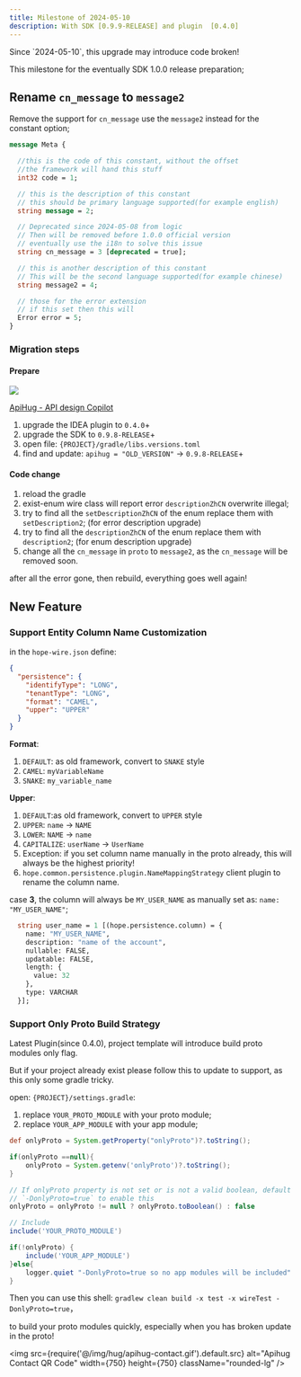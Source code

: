 ```yaml
---
title: Milestone of 2024-05-10
description: With SDK [0.9.9-RELEASE] and plugin  [0.4.0]
---
```



<TipBad>
  Since `2024-05-10`, this upgrade may introduce code broken!  
</TipBad>

This milestone for the eventually SDK 1.0.0 release preparation;

## Rename  `cn_message` to `message2`

Remove the support for  `cn_message` use the `message2` instead for the constant option;

```protobuf
message Meta {

  //this is the code of this constant, without the offset
  //the framework will hand this stuff
  int32 code = 1;

  // this is the description of this constant
  // this should be primary language supported(for example english)
  string message = 2;

  // Deprecated since 2024-05-08 from logic
  // Then will be removed before 1.0.0 official version
  // eventually use the i18n to solve this issue
  string cn_message = 3 [deprecated = true];

  // this is another description of this constant
  // This will be the second language supported(for example chinese)
  string message2 = 4;

  // those for the error extension
  // if this set then this will
  Error error = 5;
}
```

### Migration steps

#### Prepare

<a target="_blank" href="https://search.maven.org/artifact/com.apihug/it-bom"><img src="https://img.shields.io/maven-central/v/com.apihug/it-bom.svg?label=Maven%20Central" /></a>

[ApiHug - API design Copilot](https://plugins.jetbrains.com/plugin/23534-apihug--api-design-copilot)

1. upgrade the IDEA plugin to `0.4.0`+
2. upgrade the SDK to `0.9.8-RELEASE`+
1. open file: `{PROJECT}/gradle/libs.versions.toml`
2. find and update: `apihug = "OLD_VERSION"` -> `0.9.8-RELEASE`+

#### Code change

1. reload the gradle
2. exist-enum wire class will report error `descriptionZhCN` overwrite illegal;
3. try to find all the `setDescriptionZhCN` of the enum replace them with `setDescription2`; (for error description upgrade)
4. try to find all the `descriptionZhCN` of the enum replace them with `description2`; (for enum description upgrade)
5. change all the `cn_message` in `proto` to  `message2`, as the `cn_message` will be removed soon.

after all the error gone,  then rebuild, everything goes well again!

## New Feature

### Support Entity Column Name Customization

in the `hope-wire.json` define:

```json
{
  "persistence": {
    "identifyType": "LONG",
    "tenantType": "LONG",
    "format": "CAMEL",
    "upper": "UPPER"
  }
}
```

**Format**:

1. `DEFAULT`: as old framework, convert to `SNAKE` style
2. `CAMEL`: `myVariableName`
3. `SNAKE`: `my_variable_name`

**Upper**:

1. `DEFAULT`:as old framework, convert to `UPPER` style
2. `UPPER`: `name` -> `NAME`
3. `LOWER`: `NAME` -> `name`
4. `CAPITALIZE`:  `userName` -> `UserName`
5. Exception: if you set column name manually in the proto already, this will always be the highest priority!
6. `hope.common.persistence.plugin.NameMappingStrategy` client plugin to rename the column name.

case **3**, the column will always be `MY_USER_NAME` as manually set as: `name: "MY_USER_NAME"`;

```protobuf
  string user_name = 1 [(hope.persistence.column) = {
    name: "MY_USER_NAME",
    description: "name of the account",
    nullable: FALSE,
    updatable: FALSE,
    length: {
      value: 32
    },
    type: VARCHAR
  }];
  ```

### Support Only Proto Build Strategy

Latest Plugin(since 0.4.0), project template will introduce build proto modules only flag.

But if your project already exist please follow this to update to support, as this only some gradle tricky.

open: `{PROJECT}/settings.gradle`:

1. replace `YOUR_PROTO_MODULE` with your proto module;
2. replace `YOUR_APP_MODULE` with your app module;

```groovy
def onlyProto = System.getProperty("onlyProto")?.toString();

if(onlyProto ==null){
    onlyProto = System.getenv('onlyProto')?.toString();
}

// If onlyProto property is not set or is not a valid boolean, default to false
// `-DonlyProto=true` to enable this
onlyProto = onlyProto != null ? onlyProto.toBoolean() : false

// Include
include('YOUR_PROTO_MODULE')

if(!onlyProto) {
    include('YOUR_APP_MODULE')
}else{
    logger.quiet "-DonlyProto=true so no app modules will be included"
}

```

Then you can use this shell:  `gradlew clean build -x test -x wireTest -DonlyProto=true`，

to build your proto modules quickly, especially when you has broken update in the proto!

<img src={require('@/img/hug/apihug-contact.gif').default.src} alt="Apihug Contact QR Code" width={750} height={750} className="rounded-lg" />
